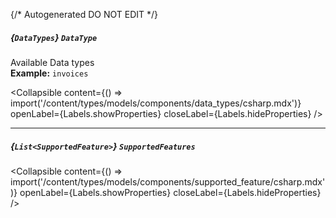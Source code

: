 {/* Autogenerated DO NOT EDIT  */}

##### *{`DataTypes`}* `DataType`
Available Data types
<br/>
**Example:** `invoices`

<Collapsible content={() => import('/content/types/models/components/data_types/csharp.mdx')} openLabel={Labels.showProperties} closeLabel={Labels.hideProperties} />


---
##### *{`List<SupportedFeature>`}* `SupportedFeatures`

<Collapsible content={() => import('/content/types/models/components/supported_feature/csharp.mdx')} openLabel={Labels.showProperties} closeLabel={Labels.hideProperties} />



